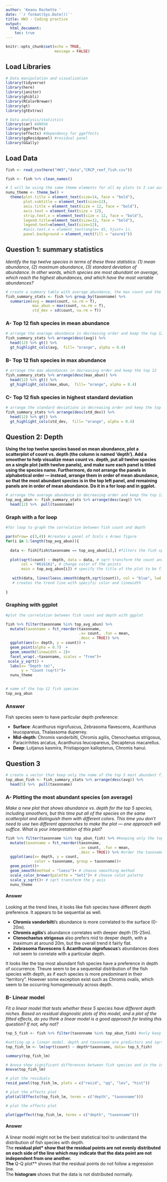 ```yaml
---
author: 'Keanu Rochette '
date: '`r format(Sys.Date())`'
title: HW3 - Coding practice
output: 
  html_document:
    toc: true
---
```


```r
knitr::opts_chunk$set(echo = TRUE, 
                      message = FALSE)
```

## Load Libraries
```r
# Data manipulation and visualization 
library(tidyverse)
library(here)
library(janitor)
library(ghibli)
library(RColorBrewer)
library(gt)
library(gtExtras)

# Data analysis/statistics 
library(car) #ANOVA
library(ggeffects)
library(effects) #dependency for ggeffects
library(ggResidpanel) #residual panel
library(GGally)

```


## Load Data 
```r
fish <- read_csv(here("HW3","data","CRCP_reef_fish.csv"))
```

```r
fish <- fish %>% clean_names()
```

```r
# I will be using the same theme elements for all my plots to I can automate it using this 
nunu_theme <- theme_bw() + 
  theme(plot.title = element_text(size=14, face = "bold"), 
        plot.subtitle = element_text(size=12),
        axis.title = element_text(size = 12, face = "bold"),
        axis.text = element_text(size = 12),
        strip.text.x = element_text(size = 12, face = "bold"),
        legend.title=element_text(size=12, face = "bold"),
        legend.text=element_text(size=12),
        #axis.text.x = element_text(angle= 45, hjust= 1),
        panel.background = element_rect(fill = "azure1"))
```

## Question 1: summary statistics 

_Identify the top twelve species in terms of these three statistics: (1) mean abundance, (2) maximum abundance, (3) standard deviation of abundance. In other words, which species are most abundant on average, which reach the highest abundances, and which have the most variable abundances?_

```r
# create a summary table with average abundance, the max count and the standard deviation
fish_summary_stats <- fish %>% group_by(taxonname) %>% 
  summarize(avg = mean(count, na.rm = T),
            max_abun = max(count, na.rm = T),
            std_dev = sd(count, na.rm = T))
```

### A- Top 12 fish species in mean abundance

```r
# arrange the average abundance in decreasing order and keep the top 12
fish_summary_stats %>% arrange(desc(avg)) %>% 
  head(12) %>% gt() %>% 
  gt_highlight_cols(avg,  fill= "orange", alpha = 0.4)
```

### B- Top 12 fish species in max abundance
```r
# arrange the max abundances in decreasing order and keep the top 12
fish_summary_stats %>% arrange(desc(max_abun)) %>% 
  head(12) %>% gt() %>% 
  gt_highlight_cols(max_abun,  fill= "orange", alpha = 0.4)
```
### C- Top 12 fish species in highest standard deviation
```r
# arrange the standard deviations in decreasing order and keep the top 12
fish_summary_stats %>% arrange(desc(std_dev)) %>% 
  head(12) %>% gt() %>% 
  gt_highlight_cols(std_dev,  fill= "orange", alpha = 0.4)
```

## Question 2: Depth 
__Using the top twelve species based on mean abundance, plot a scatterplot of count vs. depth (the column is named ‘depth’). Add a smoother to help visualize mean count vs. depth, put all twelve species on a single plot (with twelve panels), and make sure each panel is titled using the species name. Furthermore, do not arrange the panels in alphabetical order — instead, arrange them in order of mean abundance, so that the most abundant species is in the top left panel, and remaining panels are in order of mean abundance. Do it in a for loop and in ggplot.__

```r
# arrange the average abundance in decreasing order and keep the top 12 name of fish species
top_avg_abun <- fish_summary_stats %>% arrange(desc(avg)) %>% 
  head(12) %>%  pull(taxonname)
```

### Graph with a for loop 

```r
#for loop to graph the correlation between fish count and depth

par(mfrow= c(3,4)) #creates a panel of 3cols x 4rows figure
for(i in 1:length(top_avg_abun)){
  
  data <- fish[fish$taxonname == top_avg_abun[i],] #filters the fish species based on their order form highest to lowest average abundance
  
  plot(sqrt(count) ~ depth, data = data, # sqrt transform the count and compare to depth
       col = "#616161", # change color of the points
       main = top_avg_abun[i]) # specify the title of the plot to be fish species name
  
   with(data, lines(loess.smooth(depth,sqrt(count)), col = "blue", lwd = 3))
   # creates the trend line with specific color and linewidth
  
}

```


### Graphing with ggplot 
```r
#plot the correlation between fish count and depth with ggplot 

fish %>% filter(taxonname %in% top_avg_abun) %>% 
  mutate(taxonname = fct_reorder(taxonname, 
                                 .x= count, .fun = mean,
                                 .desc = TRUE)) %>% 
  ggplot(aes(x= depth, y = count)) +
  geom_point(alpha = 0.7)  +
  geom_smooth(linewidth = 2)+
  facet_wrap(.~taxonname, scales = "free")+
 scale_y_sqrt() +
  labs(x= "Depth (m)",
       y = "Count (sqrt)")+
  nunu_theme
  
```

```r
# name of the top 12 fish species
top_avg_abun
```


### Answer

Fish species seem to have particular depth preference:

- **Surface**: Acanthurus nigrofuscus, Zebrasoma flavescens, Acanthurus leucopareius, Thalassoma duperrey.
- **Mid-depth**: Chromis vanderbilti, Chromis agilis, Ctenochaetus strigosus, Paracirrhites arcatus, Acanthurus leucopareius, Decapterus macarellus.
- **Deep**: Lutjanus kasmira, Pristiapogon kallopterus, Chromis hanui.

## Question 3

```r
# create a vector that keep only the name of the top 5 most abundant fish species on average 
top_abun_fish <- fish_summary_stats %>% arrange(desc(avg)) %>% 
  head(5) %>%  pull(taxonname)
```

### A- Plotting the most abundant species (on average)

_Make a new plot that shows abundance vs. depth for the top 5 species, including smoothers, but this time put all of the species on the same scatterplot and distinguish them with different colors. This time you don’t need to use two different approaches to make the plot — one approach will suffice. What is your interpretation of this plot?_

```r

fish %>% filter(taxonname %in% top_abun_fish) %>% #keeping only the top 12 most abundant fish 
  mutate(taxonname = fct_reorder(taxonname, 
                                 .x= count, .fun = mean,
                                 .desc = TRUE)) %>% #order the taxoname by abundance
  ggplot(aes(x= depth, y = count,
             color = taxonname, group = taxonname))+
  geom_point()+
  geom_smooth(method = "loess")+ # choose smoothing method
  scale_color_brewer(palette = "Set1")+ # choose colot palette
  scale_y_sqrt()+ # sqrt transform the y axis
  nunu_theme
```

#### Answer
Looking at the trend lines, it looks like fish species have different depth preference. It appears to be sequential as well.  

- **Chromis vanderbilti**'s abundance is more correlated to the surface (0-20m). 
- **Chromis agilis**'s abundance correlates with deeper depth (15-25m).
- **Ctenochaetus strigosus** also prefers mid to deeper depth, with a maximum at around 20m, but the overall trend it fairly flat.
- **Zebrasoma flavescens** & **Acanthurus nigrofuscus**'s abundances does not seem to correlate with a particular depth. 

It looks like the top most abundant fish species have a preference in depth of occurrence. Theure seem to be a sequential distribution of the fish species with depth, as if each species is more predominant in their "territory". However some exception exist such as Chromis ovalis, which seem to be occurring homogeneously across depth. 

### B- Linear model 

_Fit a linear model that tests whether these 5 species have different depth niches. Based on residual diagnostic plots of this model, and a plot of the fitted effects, do you think a linear model is a good approach for testing this question? If not, why not?_

```r
top_5_fish <- fish %>% filter(taxonname %in% top_abun_fish) #only keep the top 5 fish species
```


```r
#setting up a linear model. depth and taxonname are predictors and sqrt(count) is a response variable
top_fish_lm <- lm(sqrt(count) ~ depth*taxonname, data= top_5_fish)

summary(top_fish_lm)
```

```r
# Anova show significant differences between fish species and in the interaction between taxonname and depth 
Anova(top_fish_lm) 

```


```r
# plot the residuals 
resid_panel(top_fish_lm, plots = c("resid", "qq", "lev", "hist"))
```

```r
# plot the effects plot
plot(allEffects(top_fish_lm, terms = c("depth", "taxonname")))
```

```r
# plot the effects plot

plot(ggeffect(top_fish_lm, terms = c("depth", "taxonname")))
```



#### Answer

A linear model might not be the best statistical tool to understand the distribution of fish species with depth.  
The **residual plot* show that the residual points are not evenly distributed on each side of the line which may indicate that the data point are not independent from one another.  
The **Q-Q plot** shows that the residual points do not follow a regression line.  
The **histogram** shows that the data is not distributed normally. 

